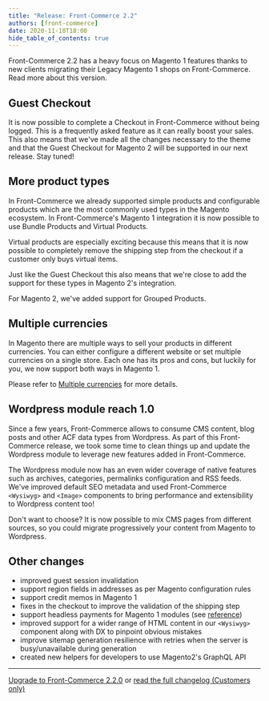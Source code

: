 ```yaml
---
title: "Release: Front-Commerce 2.2"
authors: [front-commerce]
date: 2020-11-18T18:00
hide_table_of_contents: true
---
```


Front-Commerce 2.2 has a heavy focus on Magento 1 features thanks to new clients
migrating their Legacy Magento 1 shops on Front-Commerce. Read more about this
version.

<!--truncate-->


## Guest Checkout

It is now possible to complete a Checkout in Front-Commerce without being
logged. This is a frequently asked feature as it can really boost your sales.
This also means that we've made all the changes necessary to the theme and that
the Guest Checkout for Magento 2 will be supported in our next release. Stay
tuned!

## More product types

In Front-Commerce we already supported simple products and configurable products
which are the most commonly used types in the Magento ecosystem. In
Front-Commerce's Magento 1 integration it is now possible to use Bundle Products
and Virtual Products.

Virtual products are especially exciting because this means that it is now
possible to completely remove the shipping step from the checkout if a customer
only buys virtual items.

Just like the Guest Checkout this also means that we're close to add the support
for these types in Magento 2's integration.

For Magento 2, we've added support for Grouped Products.

## Multiple currencies

In Magento there are multiple ways to sell your products in different
currencies. You can either configure a different website or set multiple
currencies on a single store. Each one has its pros and cons, but luckily for
you, we now support both ways in Magento 1.

Please refer to
[Multiple currencies](/docs/2.x/advanced/production-ready/multistore#multiple-currencies)
for more details.

## Wordpress module reach 1.0

Since a few years, Front-Commerce allows to consume CMS content, blog posts and
other ACF data types from Wordpress. As part of this Front-Commerce release, we
took some time to clean things up and update the Wordpress module to leverage
new features added in Front-Commerce.

The Wordpress module now has an even wider coverage of native features such as
archives, categories, permalinks configuration and RSS feeds. We've improved
default SEO metadata and used Front-Commerce `<Wysiwyg>` and `<Image>`
components to bring performance and extensibility to Wordpress content too!

Don't want to choose? It is now possible to mix CMS pages from different
sources, so you could migrate progressively your content from Magento to
Wordpress.

## Other changes

- improved guest session invalidation
- support region fields in addresses as per Magento configuration rules
- support credit memos in Magento 1
- fixes in the checkout to improve the validation of the shipping step
- support headless payments for Magento 1 modules (see
  [reference](/docs/2.x/magento1/headless-payments))
- improved support for a wider range of HTML content in our `<Wysiwyg>`
  component along with DX to pinpoint obvious mistakes
- improve sitemap generation resilience with retries when the server is
  busy/unavailable during generation
- created new helpers for developers to use Magento2's GraphQL API

<hr />

<ChangelogFooter>

[Upgrade to Front-Commerce 2.2.0](/docs/2.x/appendices/migration-guides/archives#21x---220)
or
[read the full changelog (Customers only)](https://gitlab.blackswift.cloud/front-commerce/front-commerce/-/releases/2.2.0)

</ChangelogFooter>
